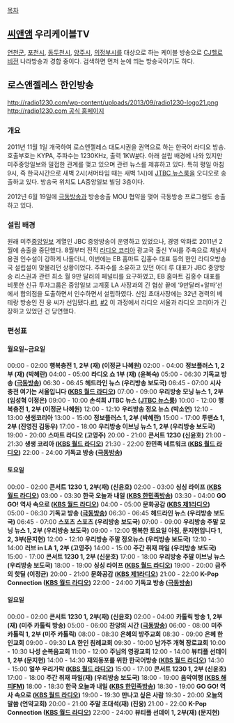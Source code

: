 [[목차]]
== [[씨앤앰]] 우리케이블TV ==
[[연천군]], [[포천시]], [[동두천시]], [[양주시]], [[의정부시]]를 대상으로 하는 케이블 방송으로 [[CJ헬로비전]] 나라방송과 경합 중이다. 검색하면 먼저 눈에 띄는 방송국이기도 하다.

== 로스앤젤레스 한인방송 ==
http://radio1230.com/wp-content/uploads/2013/09/radio1230-logo21.png
[[http://radio1230.com 공식 홈페이지]]

=== 개요 ===
2011년 11월 1일 개국하여 로스앤젤레스 대도시권을 권역으로 하는 한국어 라디오 방송. 호출부호는 KYPA, 주파수는 1230KHz, 출력 1KW[http://transition.fcc.gov/fcc-bin/amq?call=KYPA #]다.
아래 설립 배경에 나와 있지만 미주중앙일보와 밀접한 관계를 맺고 있으며 관련 뉴스를 제휴하고 있다. 특히 평일 아침 9시, 즉 한국시간으로 새벽 2시(서머타임 때는 새벽 1시)에 [[JTBC 뉴스룸]]을 오디오로 송출하고 있다. 방송국 위치도 LA중앙일보 빌딩 3층이다.

2012년 6월 19일에 [[극동방송]]과 방송송출 MOU 협약을 맺어 극동방송 프로그램도 송출하고 있다.

=== 설립 배경 ===
원래 미주[[중앙일보]] 계열인 JBC 중앙방송이 운영하고 있었으나, 경영 악화로 2011년 2월에 송출을 중단했다. 8월부터 전직 [[라디오 코리아]] 광고국 출신 Y씨를 주축으로 채널사용권 인수설이 강하게 나돌더니, 이번에는 EB 홈마트 김홍수 대표 등의 한인 라디오방송국 설립설이 맞물리던 상황이었다. 주파수를 소유하고 있던 아더 루 대표가 JBC 중앙방송 리스권과 관련 최소 월 9만 달러의 페널티를 요구하였고, EB 홈마트 김홍수 대표를 비롯한 신규 투자그룹은 중앙일보 고계홍 LA 사장과의 긴 협상 끝에 ‘9만달러+알파’선에서 합의점을 도출하면서 인수하면서 설립하였다. 신임 초대사장에는 32년 경력의 베테랑 방송인 진 웅 씨가 선임됐다.[http://www.sundayjournalusa.com/article.php?id=16622 #1], [http://blog.naver.com/cool711005/60143047068 #2] 이 과정에서 라디오 서울과 라디오 코리아가 긴장하고 있었던 건 당연했다.

=== 편성표 ===
==== 월요일~금요일 ====
00:00 - 02:00 '''행복충전 1, 2부 (재) (이정균 나혜원)'''
02:00 - 04:00 '''정보플러스 1, 2부 (재) (박혜란)''' 
04:00 - 05:00  '''라디오 쇼 1부 (재) (윤복숙)'''
05:00 - 06:30 '''기독교 방송 ([[극동방송]])'''
06:30 - 06:45 '''헤드라인 뉴스 (우리방송 보도국)'''
06:45 - 07:00 '''시사 충전 여기는 서울입니다 ([[KBS 월드 라디오]])'''
07:00 - 09:00 '''우리방송 모닝 뉴스 1, 2부 (임성혁 이정은)'''
09:00 - 10:00 '''손석희 JTBC 뉴스 ([[JTBC 뉴스룸]])'''
10:00 - 12:00 '''행복충전 1, 2부 (이정균 나혜원)'''
12:00 - 12:10 '''우리방송 정오 뉴스 (박소연)'''
12:10 - 13:00 '''생생코리아'''
13:00 - 15:00 '''정보플러스 1, 2부 (박혜란)'''
15:00 - 17:00 '''투맨쇼 1, 2부 (진영진 김동우)'''
17:00 - 18:00 '''우리방송 이브닝 뉴스 1, 2부 (우리방송 보도국)'''
19:00 - 20:00 '''스마트 라디오 (고영주)'''
20:00 - 21:00 '''콘서트 1230 (신윤호)'''
21:00 - 21:30 '''생생 코리아 ([[KBS 월드 라디오]])'''
21:30 - 22:00 '''한민족 네트워크 ([[KBS 월드 라디오]])'''
22:00 - 24:00 '''기독교 방송 ([[극동방송]])'''

==== 토요일 ====
00:00 - 02:00 '''콘서트 1230 1, 2부(재) (신윤호)'''
02:00 - 03:00 '''싱싱 라이프 ([[KBS 월드 라디오]])'''
03:00 - 03:30 '''한국 오늘과 내일 ([[KBS 한민족방송]])'''
03:30 - 04:00 '''GO GO! 역사 속으로 ([[KBS 월드 라디오]])'''
04:00 - 05:00 '''문화공감 ([[KBS 제1라디오]])'''
05:00 - 06:30 '''기독교 방송 ([[극동방송]])'''
06:30 - 06:45 '''헤드라인 뉴스 (우리방송 보도국)'''
06:45 - 07:00 '''스포츠 스포츠 (우리방송 보도국)'''
07:00 - 09:00 '''우리방송 주말 모닝 뉴스 1, 2부 (우리방송 보도국)'''
09:00 - 12:00 '''행복한 토요일 아침, 문지현입니다 1, 2, 3부(문지현)'''
12:00 - 12:10 '''우리방송 주말 정오뉴스 (우리방송 보도국)'''
12:10 - 14:00 '''러브 in LA 1, 2부 (고영주)'''
14:00 - 15:00 '''주간 취재 파일 (우리방송 보도국)'''
15:00 - 17:00 '''콘서트 1230 1, 2부 (신윤호)'''
17:00 - 18:00 '''우리방송 주말 이브닝 뉴스 (우리방송 보도국)'''
18:00 - 19:00 '''싱싱 라이프 ([[KBS 월드 라디오]])'''
19:00 - 20:00 '''금주의 핫딜 (이정균)'''
20:00 - 21:00 '''문화공감 ([[KBS 제1라디오]])'''
21:00 - 22:00 '''K-Pop Connection ([[KBS 월드 라디오]])'''
22:00 - 24:00 '''기독교 방송 ([[극동방송]])'''

==== 일요일 ====
00:00 - 02:00 '''콘서트 1230 1, 2부(재) (신윤호)'''
02:00 - 04:00 '''카톨릭 방송 1, 2부(재) (미주 카톨릭 방송)'''
05:00 - 06:00 '''찬양의 시간 ([[극동방송]])'''
06:00 - 08:00 '''미주 카톨릭 1, 2부 (미주 카톨릭)'''
08:00 - 08:30 '''은혜의 방주교회'''
08:30 - 09:00 '''은혜 한인교회'''
09:00 - 09:30 '''LA 한인 침례교회'''
09:30 - 10:00 '''남가주 개혁 장로교회'''
10:00 - 10:30 '''나성 순복음교회'''
11:00 - 12:00 '''주님의 영광교회'''
12:00 - 14:00 '''뷰티플 선데이 1, 2부 (문지현)'''
14:00 - 14:30 '''재외동포를 위한 한국어방송 ([[KBS 월드 라디오]])'''
14:30 - 15:00 '''얼쑤 우리가락 ([[KBS 월드 라디오]])'''
15:00 - 17:00 '''콘서트 1230 1, 2부 (신윤호)'''
17:00 - 18:00 '''주간 취재 파일(재) (우리방송 보도국)'''
18:00 - 19:00 '''음악여행 ([[KBS 해피FM]])'''
18:00 - 18:30 '''한국 오늘과 내일 ([[KBS 한민족방송]])'''
18:30 - 19:00 '''GO GO! 역사 속으로 ([[KBS 월드 라디오]])'''
19:00 - 19:30 '''만나고 싶은 사람'''
19:30 - 20:00 '''오늘의 말씀  (언약교회)'''
20:00 - 21:00 '''주말 초대석(재) (진웅)'''
21:00 - 22:00 '''K-Pop Connection ([[KBS 월드 라디오]])'''
22:00 - 24:00 '''뷰티플 선데이 1, 2부(재) (문지현)'''
